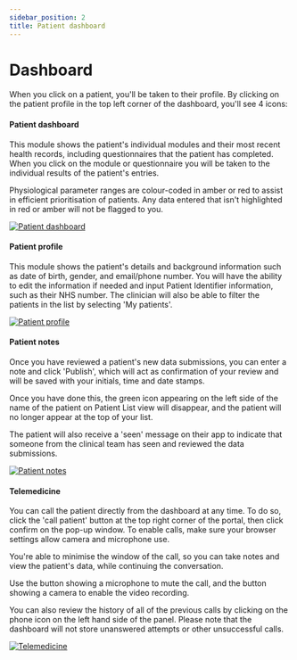 ```yaml
---
sidebar_position: 2
title: Patient dashboard
---
```



# Dashboard

When you click on a patient, you'll be taken to their profile. By clicking on the patient profile in the top left corner of the dashboard, you'll see 4 icons: 

<div class="row">

 <div class="col">
     <Card
        title="Patient dashboard" 
        description="This takes you to the patient's dashboard containing their modules" 
        icon="/img/Icons-01-1.png"
      />
 </div>

 <div class="col">
    <Card
        title="Patient profile" 
        description="This takes you to the patient's profile page and personal information"
        icon="/img/Icons-02-1.png"
      />
 </div>
</div>

 <div class="row">

 <div class="col">
     <Card
        title="Patient notes"
        description="Here, you can add a note after reviewing patient's data"
        icon="/img/Icons-03-1.png"
        />
</div>

<div class="col">
    <Card
        title="Appointments"
        description="This takes you to the history of previous online appointments"
        icon="/img/Icons-04-1.png"
        />
</div>

</div>

#### Patient dashboard

This module shows the patient's individual modules and their most recent health records, including questionnaires that the patient has completed. When you click on the module or questionnaire you will be taken to the individual results of the patient's entries.

Physiological parameter ranges are colour-coded in amber or red to assist in efficient prioritisation of patients. Any data entered that isn't highlighted in red or amber will not be flagged to you.

[![Patient dashboard](https://info.huma.com/hubfs/Patient%20dashboard.png "Patient dashboard")](https://f.hubspotusercontent30.net/hubfs/4899239/Patient%20dashboard.png)

#### Patient profile

This module shows the patient's details and background information such as date of birth, gender, and email/phone number. You will have the ability to edit the information if needed and input Patient Identifier information, such as their NHS number. The clinician will also be able to filter the patients in the list by selecting 'My patients'.

[![Patient profile](https://info.huma.com/hubfs/Patient%20personal%20details.png "Patient profile")](https://f.hubspotusercontent30.net/hubfs/4899239/Patient%20personal%20details.png)

#### Patient notes

Once you have reviewed a patient's new data submissions, you can enter a note and click 'Publish', which will act as confirmation of your review and will be saved with your initials, time and date stamps.

Once you have done this, the green icon appearing on the left side of the name of the patient on Patient List view will disappear, and the patient will no longer appear at the top of your list.

The patient will also receive a 'seen' message on their app to indicate that someone from the clinical team has seen and reviewed the data submissions.

[![Patient notes](https://info.huma.com/hubfs/Patient%20notes.png "Patient notes")](https://f.hubspotusercontent30.net/hubfs/4899239/Patient%20notes.png)

#### Telemedicine

You can call the patient directly from the dashboard at any time. To do so, click the 'call patient' button at the top right corner of the portal, then click confirm on the pop-up window. To enable calls, make sure your browser settings allow camera and microphone use.

You're able to minimise the window of the call, so you can take notes and view the patient's data, while continuing the conversation.

Use the button showing a microphone to mute the call, and the button showing a camera to enable the video recording.

You can also review the history of all of the previous calls by clicking on the phone icon on the left hand side of the panel. Please note that the dashboard will not store unanswered attempts or other unsuccessful calls.

[![Telemedicine](https://info.huma.com/hubfs/Telemedicine-1.png "Telemedicine")](https://f.hubspotusercontent30.net/hubfs/4899239/Telemedicine-1.png)
